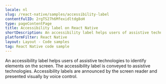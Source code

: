 ```yaml
---
locale: nl
slug: /react-native/samples/accessibility-label
contentfulID: 2rgTS27h6Mfexidltdg8oH
type: pageContentPage
title: Accessibility label on React Native
shortDescription: An accessibility label helps users of assistive technologies to identify elements on the screen.
platformFilter: React Native
layout: Layout - Code samples
tag: React Native code sample
---
```


An accessibility label helps users of assistive technologies to identify elements on the screen. The accessibility label is conveyed to assistive technologies. Accessibility labels are announced by the screen reader and presented visually by voice control.

<CodeSample id="accessibility-label" locale="nl" platform="react native"/>